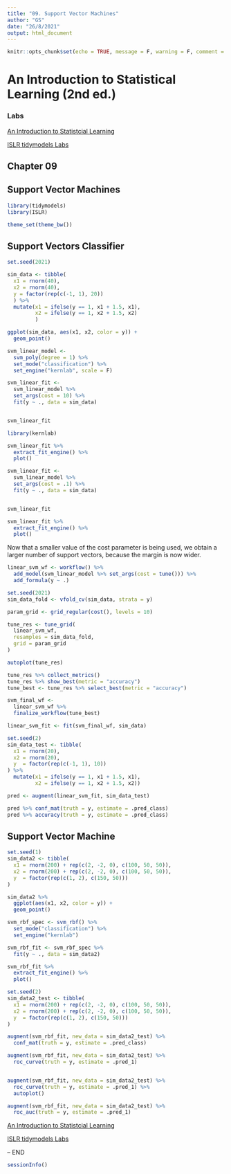 ```yaml
---
title: "09. Support Vector Machines"
author: "GS"
date: "26/8/2021"
output: html_document
---
```


```r
knitr::opts_chunk$set(echo = TRUE, message = F, warning = F, comment = "", fig.align = "center")
```

# An Introduction to Statistical Learning (2nd ed.)
### Labs

[An Introduction to Statistcial Learning](https://www.statlearning.com/)

[ISLR tidymodels Labs](https://emilhvitfeldt.github.io/ISLR-tidymodels-labs/linear-regression.html)

## Chapter 09
## Support Vector Machines

```r
library(tidymodels)
library(ISLR)

theme_set(theme_bw())
```


## Support Vectors Classifier

```r
set.seed(2021)

sim_data <- tibble(
  x1 = rnorm(40),
  x2 = rnorm(40),
  y = factor(rep(c(-1, 1), 20))
  ) %>% 
  mutate(x1 = ifelse(y == 1, x1 + 1.5, x1),
         x2 = ifelse(y == 1, x2 + 1.5, x2)
         )

ggplot(sim_data, aes(x1, x2, color = y)) + 
  geom_point()

```
```r
svm_linear_model <- 
  svm_poly(degree = 1) %>% 
  set_mode("classification") %>% 
  set_engine("kernlab", scale = F)

svm_linear_fit <- 
  svm_linear_model %>% 
  set_args(cost = 10) %>% 
  fit(y ~ ., data = sim_data)


svm_linear_fit
```
```r
library(kernlab)

svm_linear_fit %>% 
  extract_fit_engine() %>% 
  plot()
```

```r
svm_linear_fit <- 
  svm_linear_model %>% 
  set_args(cost = .1) %>% 
  fit(y ~ ., data = sim_data)


svm_linear_fit

svm_linear_fit %>% 
  extract_fit_engine() %>% 
  plot()
```
Now that a smaller value of the cost parameter is being used, we obtain a larger number of support vectors, because the margin is now wider.


```r
linear_svm_wf <- workflow() %>%
  add_model(svm_linear_model %>% set_args(cost = tune())) %>%
  add_formula(y ~ .)

set.seed(2021)
sim_data_fold <- vfold_cv(sim_data, strata = y)

param_grid <- grid_regular(cost(), levels = 10)

tune_res <- tune_grid(
  linear_svm_wf, 
  resamples = sim_data_fold, 
  grid = param_grid
)

autoplot(tune_res)
```
```r
tune_res %>% collect_metrics()
tune_res %>% show_best(metric = "accuracy")
tune_best <- tune_res %>% select_best(metric = "accuracy")
```
```r
svm_final_wf <- 
  linear_svm_wf %>% 
  finalize_workflow(tune_best)

linear_svm_fit <- fit(svm_final_wf, sim_data)
```

```r
set.seed(2)
sim_data_test <- tibble(
  x1 = rnorm(20),
  x2 = rnorm(20),
  y  = factor(rep(c(-1, 1), 10))
) %>%
  mutate(x1 = ifelse(y == 1, x1 + 1.5, x1),
         x2 = ifelse(y == 1, x2 + 1.5, x2))
```

```r
pred <- augment(linear_svm_fit, sim_data_test)

pred %>% conf_mat(truth = y, estimate = .pred_class)
pred %>% accuracy(truth = y, estimate = .pred_class)

```

## Support Vector Machine

```r
set.seed(1)
sim_data2 <- tibble(
  x1 = rnorm(200) + rep(c(2, -2, 0), c(100, 50, 50)),
  x2 = rnorm(200) + rep(c(2, -2, 0), c(100, 50, 50)),
  y  = factor(rep(c(1, 2), c(150, 50)))
)

sim_data2 %>%
  ggplot(aes(x1, x2, color = y)) +
  geom_point()
```

```r
svm_rbf_spec <- svm_rbf() %>%
  set_mode("classification") %>%
  set_engine("kernlab")
```
```r
svm_rbf_fit <- svm_rbf_spec %>%
  fit(y ~ ., data = sim_data2)

svm_rbf_fit %>%
  extract_fit_engine() %>%
  plot()
```


```r
set.seed(2)
sim_data2_test <- tibble(
  x1 = rnorm(200) + rep(c(2, -2, 0), c(100, 50, 50)),
  x2 = rnorm(200) + rep(c(2, -2, 0), c(100, 50, 50)),
  y  = factor(rep(c(1, 2), c(150, 50)))
)
```


```r
augment(svm_rbf_fit, new_data = sim_data2_test) %>%
  conf_mat(truth = y, estimate = .pred_class)
```
```r
augment(svm_rbf_fit, new_data = sim_data2_test) %>%
  roc_curve(truth = y, estimate = .pred_1)


augment(svm_rbf_fit, new_data = sim_data2_test) %>%
  roc_curve(truth = y, estimate = .pred_1) %>%
  autoplot()

augment(svm_rbf_fit, new_data = sim_data2_test) %>%
  roc_auc(truth = y, estimate = .pred_1)
```



[An Introduction to Statistcial Learning](https://www.statlearning.com/)

[ISLR tidymodels Labs](https://emilhvitfeldt.github.io/ISLR-tidymodels-labs/linear-regression.html)

-- END


```r
sessionInfo()
```
